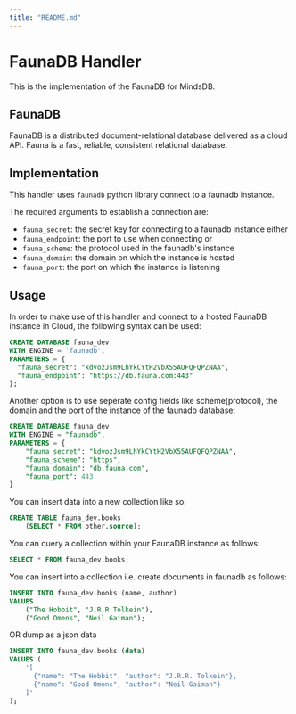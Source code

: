 ```yaml
---
title: "README.md"
---
```


# FaunaDB Handler

This is the implementation of the FaunaDB for MindsDB.

## FaunaDB

FaunaDB is a distributed document-relational database delivered as a cloud API. Fauna is a fast, reliable, consistent relational database.

## Implementation

This handler uses `faunadb` python library connect to a faunadb instance.

The required arguments to establish a connection are:

* `fauna_secret`: the secret key for connecting to a faunadb instance
either
* `fauna_endpoint`: the port to use when connecting
or
* `fauna_scheme`: the protocol used in the faunadb's instance
* `fauna_domain`: the domain on which the instance is hosted
* `fauna_port`: the port on which the instance is listening


## Usage

In order to make use of this handler and connect to a hosted FaunaDB instance in Cloud, the following syntax can be used:

```sql
CREATE DATABASE fauna_dev
WITH ENGINE = 'faunadb',
PARAMETERS = {
  "fauna_secret": "kdvozJsm9LhYkCYtH2VbX55AUFQFQPZNAA",
  "fauna_endpoint": "https://db.fauna.com:443"
};
```

Another option is to use seperate config fields like scheme(protocol), the domain and the port of the instance of the faunadb database:

```sql
CREATE DATABASE fauna_dev
WITH ENGINE = "faunadb",
PARAMETERS = {
    "fauna_secret": "kdvozJsm9LhYkCYtH2VbX55AUFQFQPZNAA",
    "fauna_scheme": "https",
    "fauna_domain": "db.fauna.com",
    "fauna_port": 443
}
```

You can insert data into a new collection like so:

```sql
CREATE TABLE fauna_dev.books
    (SELECT * FROM other.source);
```

You can query a collection within your FaunaDB instance as follows:

```sql
SELECT * FROM fauna_dev.books;
```

You can insert into a collection i.e. create documents in faunadb as follows:

```sql
INSERT INTO fauna_dev.books (name, author)
VALUES
    ("The Hobbit", "J.R.R Tolkein"),
    ("Good Omens", "Neil Gaiman");
```
OR
dump as a json data

```sql
INSERT INTO fauna_dev.books (data)
VALUES (
    '[
      {"name": "The Hobbit", "author": "J.R.R. Tolkein"},
      {"name": "Good Omens", "author": "Neil Gaiman"}
    ]'
);
```
